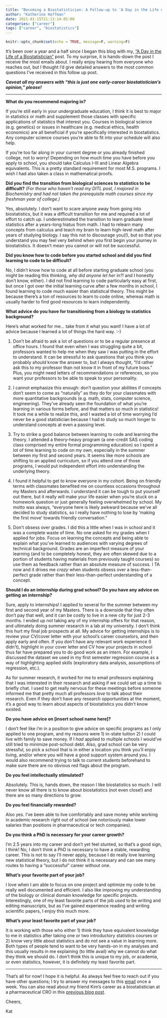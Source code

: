 ```yaml
---
title: "Becoming a Biostatistician: A Follow-up to 'A Day in the Life of a Biostatistician'"
author: "Katherine Hoffman"
date: 2021-01-15T21:13:14-05:00
categories: ["career"]
tags: ["career", "biostatistics"]
---
```


```r
knitr::opts_chunk$set(echo = TRUE, message=F, warning=F)
```

It's been over a year and a half since I began this blog with my, [“A Day in the Life of a Biostatistician”](https://www.khstats.com/blog/ditl-biostats/) post. To my surprise, it is hands-down the post I receive the most emails about. I really enjoy hearing from everyone who reaches out, but I thought I’d give detailed answers to the most common questions I've received in this follow up post.

***Caveat all my answers with "this is just one early-career biostatistician's opinion," please!***

***

**What do you recommend majoring in?**

If you’re still early in your undergraduate education, I think it is best to major in statistics or math and supplement those classes with specific applications of statistics that interest you. Courses in biological science (e.g. genetics) or issues in healthcare (e.g. medical ethics, health economics) are all beneficial if you’re specifically interested in biostatistics. Any computer science courses you’re able to fit into your schedule will also help.

If you’re too far along in your current degree or you already finished college, not to worry! Depending on how much time you have before you apply to school, you should take Calculus I-III and Linear Algebra equivalents. This is a pretty standard requirement for most M.S. programs. I wish I had also taken a class in mathematical proofs. 

**Did you find the transition from biological sciences to statistics to be difficult?** *(For those who haven’t read my DITL post, I majored in Biochemistry and had not taken the prerequisite math courses since my freshman year of college.)*

Yes, absolutely. I don’t want to scare anyone away from going into biostatistics, but it was a difficult transition for me and required a lot of effort to catch up. I underestimated the transition to learn graduate level statistics after a years-long hiatus from math. I had to relearn many concepts from calculus and teach my brain to learn high-level math after years of studying biology. I say this not to discourage you(!), but so that you understand you may feel very behind when you first begin your journey in biostatistics. It doesn’t mean you cannot or will not be successful.

**Did you know how to code before you started school and did you find learning to code to be difficult?**

No, I didn’t know how to code at all before starting graduate school (you might be reading this thinking, *why did anyone let her in?!* and I honestly don’t know, either). I did not find learning to code particularly easy at first, but once I got over the initial learning curve after a few months in school, I found learning to code much easier than statistical theory. This might be because there’s a ton of resources to learn to code online, whereas math is usually harder to find good resources to learn independently.

**What advice do you have for transitioning from a biology to statistics background?**

Here's what worked for me… take from it what you want! I have a lot of advice because I learned a lot of things the hard way. :-)

1. Don’t be afraid to ask a lot of questions or to be a regular presence at office hours. I found that even when I was struggling quite a bit, professors wanted to help me when they saw I was putting in the effort to understand. It can be stressful to ask questions that you think you probably *should* know the answer to, but I always thought, “I’d rather ask this to my professor than not know it in front of my future boss.” Plus, you might need letters of recommendations or references, so you want your professors to be able to speak to your personality.

2. I cannot emphasize this enough: don’t question your abilities if concepts don’t seem to come as “naturally” as they do for your classmates with more quantitative backgrounds (e.g. math, stats, computer science, engineering). They’ve already seen the foundation of what you’re learning in various forms before, and that matters so much in statistics! It took me a while to realize this, and I wasted a lot of time worrying I’d never be a good statistician because I had to study so much longer to understand concepts at even a passing level.

3. Try to strike a good balance between learning to code and learning the theory. I attended a theory-heavy program (a one-credit SAS coding class comprised my entire formal programming education) so I spent a lot of time learning to code on my own, especially in the summer between my first and second years. It seems like more schools are shifting to an applied curriculum, so if you attend one of those programs, I would put independent effort into understanding the underlying theory.

<!-- 4. This one might seem really obvious, but studying biology is much different than studying math. I think I spent my entire first year of grad school “studying” by diligently copying my notes and reading my textbooks, because that’s how I studied in undergrad. This is a terrible way to learn math. You have to actually practice the problems! It feels a bit silly to admit that was the way I studied, but perhaps it will save someone else from months of struggling. -->

4. I found it helpful to get to know everyone in my cohort. Being on friendly terms with classmates benefited me on countless occasions throughout my Masters and afterwards. I understand it can be tough to put yourself out there, but it really will make your life easier when you’re stuck on a homework question or just generally feeling overwhelmed by school. My motto was always, “everyone here is likely awkward because we’ve all decided to study statistics, so I really have nothing to lose by 'making the first move' towards friendly conversation.”

5. Don’t obsess over grades. I did this a little when I was in school and it was a complete waste of time. No one asked for my grades when I applied for jobs. Focus on learning the concepts and being able to explain what you’ve learned to audiences with varying degrees of technical background. Grades are an imperfect measure of your learning (and to be completely honest, they are often skewed due to a portion of students having materials from previously taught courses) so use them as feedback rather than an absolute measure of success. I TA now and it drives me *crazy* when students obsess over a less-than-perfect grade rather than their less-than-perfect understanding of a concept.

**Should I do an internship during grad school? Do you have any advice on getting an internship?**

Sure, apply to internships! I applied to several for the summer between my first and second year of my Masters. There is a downside that they often don’t pay that well, and it can be costly to live in a new city for just 2-3 months. I ended up not taking any of my internship offers for that reason, and ultimately doing summer research in a lab at my university. I don’t think this hurt my final job prospects at all. My advice for getting internships is to review your CV/cover letter with your school’s career counselors, and then apply early and often. If you don’t have any relevant work experience (I didn’t), highlight in your cover letter and CV how your projects in school thus far have prepared you to do good work as an intern. For example, I discussed the dataset we used in my first semester regression course as a way of highlighting applied skills (exploratory data analysis, assumptions of regression, etc.).

As for summer research, it worked for me to email professors explaining that I was interested in their research and asking if we could set up a time to briefly chat. I used to get really nervous for these meetings before someone informed me that pretty much all professors *love* to talk about their research. Even if they don’t have any research opportunities at the moment, it’s a good way to learn about aspects of biostatistics you didn’t know existed.

**Do you have advice on [insert school name here]?**

I don’t feel like i’m in a position to give advice on specific programs as I only applied to one program, and my reasons were 1) in-state tuition 2) I could live with family to save money. If I *had* applied to multiple schools I would’ve still tried to minimize post-school debt. Also, grad school can be very stressful, so pick a school that is in either a location you think you’ll enjoy living, and/or where you will have a good support system around you. I would also recommend trying to talk to current students beforehand to make sure there are no obvious red flags about the program. 

**Do you feel intellectually stimulated?**

Absolutely. This is, hands down, the reason I like biostatistics so much. I will never know all there is to know about biostatistics (not even close!) and there are so many directions to grow.

**Do you feel financially rewarded?**

 Also yes. I’ve been able to live comfortably and save money while working in academic research right out of school (we notoriously make lower salaries than positions in pharmaceutical or tech companies).

**Do you think a PhD is necessary for your career growth?**

 I’m 2.5 years into my career and don’t yet feel stunted, so that’s a good sign, I think! No, I don’t think a PhD is necessary to have a stable, rewarding career. This is not to say I’ll never apply, because I do really love learning new statistical theory, but I do not think it is necessary and can see many routes to having a “successful” career without one. 

**What’s your favorite part of your job? **

I love when I am able to focus on one project and optimize my code to be really well documented and efficient. I also like improving my understanding of the biology or clinical domain knowledge for specific projects. Interestingly, one of my least favorite parts of the job *used* to be writing and editing manuscripts, but as I’ve gained experience reading and writing scientific papers, I enjoy this much more.

**What’s your least favorite part of your job? **

It is working with those who either 1) think they have equivalent knowledge to me in statistics after taking one or two introductory statistics courses or 2) know very little about statistics and do not see a value in learning more. Both types of people tend to want to be very hands-on in my analyses and this usually results in me explaining (to little avail) why we cannot do what they think we should do. I don’t think this is unique to my job, or academia, or even statistics, however, it is definitely my least favorite part.

***

That’s all for now! I hope it is helpful. As always feel free to reach out if you have other questions; I try to answer my messages to this [email](mailto:kathoffman.stats@gmail.com) once a week. You can also read about my friend Kim’s career as a biostatistician at a pharmaceutical CRO in this [previous blog post](https://www.khstats.com/blog/ditl/pharma-cro/).

Cheers,

Kat
